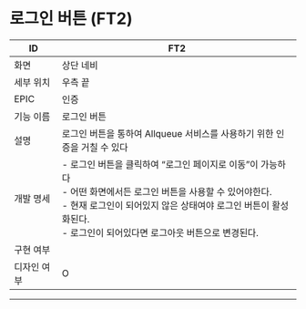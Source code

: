 # 로그인 버튼 (FT2)

| ID    | FT2                                           |
|-------|-----------------------------------------------|
| 화면    | 상단 네비                                         |
| 세부 위치 | 우측 끝                                          | 
| EPIC  | 인증                                            |
| 기능 이름 | 로그인 버튼                                        |
| 설명    | 로그인 버튼을 통하여 Allqueue 서비스를 사용하기 위한 인증을 거칠 수 있다 |
| 개발 명세 | - 로그인 버튼을 클릭하여 “로그인 페이지로 이동”이 가능하다<br />- 어떤 화면에서든 로그인 버튼을 사용할 수 있어야한다.<br />- 현재 로그인이 되어있지 않은 상태여야 로그인 버튼이 활성화된다.<br />- 로그인이 되어있다면 로그아웃 버튼으로 변경된다.            |
| 구현 여부 |  |
| 디자인 여부 | O |

---
